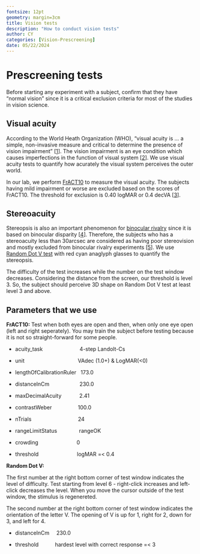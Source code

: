 ```yaml
---
fontsize: 12pt
geometry: margin=3cm
title: Vision tests
description: "How to conduct vision tests"
author: CY
categories: [Vision-Prescreening]
date: 05/22/2024
---
```


# Prescreening tests

Before starting any experiment with a subject, confirm that they have "normal vision" since it is a critical exclusion criteria for most of the studies in vision science.

## Visual acuity

According to the World Heath Organization (WHO), "visual acuity is ... a simple, non-invasive measure and critical to determine the presence of vision impairment" \[[1](https://www.who.int/teams/noncommunicable-diseases/sensory-functions-disability-and-rehabilitation/whoeyes#:~:text=Visual%20acuity%20is%20the%20most,acuity%20testing%20is%20a%20challenge.)\]. The vision impairment is an eye condition which causes imperfections in the function of visual system \[[2](https://www.who.int/news-room/fact-sheets/detail/blindness-and-visual-impairment)\]. We use visual acuity tests to quantify how acurately the visual system perceives the outer world.

In our lab, we perform [FrACT10](https://michaelbach.de/ot/FrACT10/capp/index.html) to measure the visual acuity. The subjects having mild impairment or worse are excluded based on the scores of FrACT10. The threshold for exclusion is 0.40 logMAR or 0.4 decVA \[[3](https://michaelbach.de/sci/acuity.html)\].

## Stereoacuity

Stereopsis is also an important phenomenon for [binocular rivalry](https://www.sciencedirect.com/topics/neuroscience/binocular-rivalry) since it is based on binocular disparity \[[4](https://eyewiki.aao.org/Stereopsis_and_Tests_for_Stereopsis)\]. Therefore, the subjects who has a stereoacuity less than 30arcsec are considered as having poor stereovision and mostly excluded from binocular rivalry experiments \[[5](https://www.doi.org/10.1068/p7203)\]. We use [Random Dot V test](http://www.neuro-o.se/CritVis/cVis2.html#3DV) with red cyan anaglyph glasses to quantify the stereopsis.

The difficulty of the test increases while the number on the test window decreases. Considering the distance from the screen, our threshold is level 3. So, the subject should perceive 3D shape on Random Dot V test at least level 3 and above.

## Parameters that we use

**FrACT10:** Test when both eyes are open and then, when only one eye open (left and right seperately). You may train the subject before testing because it is not so straight-forward for some people.

-   acuity_task                  4-step Landolt-Cs

-   unit                          VAdec (1.0+) & LogMAR(\<0)

-   lengthOfCalibrationRuler   173.0

-   distanceInCm               230.0

-   maxDecimalAcuity         2.41

-   contrastWeber             100.0

-   nTrials                       24

-   rangeLimitStatus           rangeOK

-   crowding                   0

-   threshold                   logMAR =\< 0.4

**Random Dot V:**

The first number at the right bottom corner of test window indicates the level of difficulty. Test starting from level 6 - right-click increases and left-click decreases the level. When you move the cursor outside of the test window, the stimulus is regenereted.

The second number at the right bottom corner of test window indicates the orientation of the letter V. The opening of V is up for 1, right for 2, down for 3, and left for 4.

-   distanceInCm    230.0

-   threshold        hardest level with correct response =\< 3
